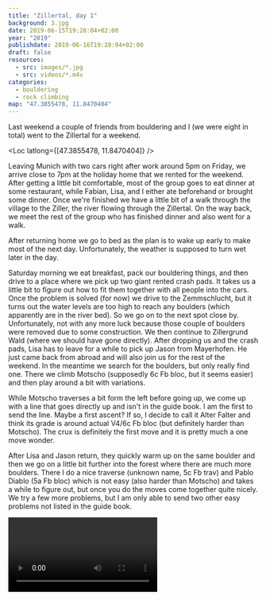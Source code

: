 ```yaml
---
title: "Zillertal, day 1"
background: 3.jpg
date: 2019-06-15T19:28:04+02:00
year: "2019"
publishdate: 2019-06-16T19:28:04+02:00
draft: false
resources:
  - src: images/*.jpg
  - src: videos/*.m4v
categories:
  - bouldering
  - rock climbing
map: "47.3855478, 11.8470404"
---
```


Last weekend a couple of friends from bouldering and I (we were eight in total)
went to the Zillertal for a weekend.

<Loc latlong={[47.3855478, 11.8470404]} />

Leaving Munich with two cars right after work around 5pm on Friday, we arrive
close to 7pm at the holiday home that we rented for the weekend. After getting
a little bit comfortable, most of the group goes to eat dinner at some
restaurant, while Fabian, Lisa, and I either ate beforehand or brought some
dinner. Once we're finished we have a little bit of a walk through the village
to the Ziller, the river flowing through the Zillertal. On the way back, we meet
the rest of the group who has finished dinner and also went for a walk.

After returning home we go to bed as the plan is to wake up early to make most
of the next day. Unfortunately, the weather is supposed to turn wet later in the
day.

Saturday morning we eat breakfast, pack our bouldering things, and then drive to
a place where we pick up two giant rented crash pads. It takes us a little bit
to figure out how to fit them together with all people into the cars. Once the
problem is solved (for now) we drive to the Zemmschlucht, but it turns out the
water levels are too high to reach any boulders (which apparently are in the
river bed). So we go on to the next spot close by. Unfortunately, not with any
more luck because those couple of boulders were removed due to some
construction. We then continue to Zillergrund Wald (where we should have gone
directly). After dropping us and the crash pads, Lisa has to leave for a while
to pick up Jason from Mayerhofen. He just came back from abroad and will also
join us for the rest of the weekend. In the meantime we search for the boulders,
but only really find one. There we climb Motscho (supposedly 6c Fb bloc, but it
seems easier) and then play around a bit with variations.

<Rimg
  src="6.jpg"
  caption="After the traverse part of Motscho before going up to the finish"
/>

<Rimg
  src="5.jpg"
  caption="The finish of Motscho (actually I think the finish is the chalky jug a little bit to the left, but whatever)"
/>

While Motscho traverses a bit form the left before going up, we come up with
a line that goes directly up and isn't in the guide book. I am the first to send
the line. Maybe a first ascent? If so, I decide to call it Alter Falter and
think its grade is around actual V4/6c Fb bloc (but definitely harder than
Motscho). The crux is definitely the first move and it is pretty much a one move
wonder.

<Gallery>
  <Rimg src="1.jpg" caption="This is the line: Alter Falter" />
  <Rimg src="2.jpg" caption="The starting position" />
  <Rimg
    src="3.jpg"
    caption="How is that right foot position even anatomically possible?"
  />
  <Rimg src="4.jpg" caption="The rest is easy" />
</Gallery>

After Lisa and Jason return, they quickly warm up on the same boulder and then
we go on a little bit further into the forest where there are much more
boulders. There I do a nice traverse (unknown name, 5c Fb trav) and Pablo Diablo
(5a Fb bloc) which is not easy (also harder than Motscho) and takes a while to
figure out, but once you do the moves come together quite nicely. We try a few
more problems, but I am only able to send two other easy problems not listed in
the guide book.

<Rimg src="7.jpg" caption="The start of the unknown traverse" />

<Rimg src="8.jpg" caption="Hanging out between the boulders" />

<Video src="videos/1.m4v" />

A couple of times we had a few drops of rain already, but now there is a little
shower that wets non-overhanging boulders and we decide that we are spent for
the day anyways. So we stash the crash pads in the cars, take a short walk, and
drive back to our holiday home. The evening is spent with cooking dinner and
playing a couple of rounds of the board game Codenames.

<Nextday />
